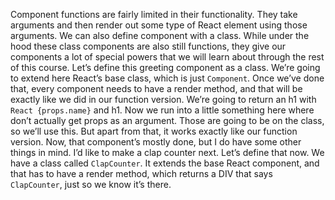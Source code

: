 
<article>
<Lesson {...lessons[6]} />

Component functions are fairly limited in their functionality. They take arguments and then render out some type of React element using those arguments. We can also define component with a class. While under the hood these class components are also still functions, they give our components a lot of special powers that we will learn about through the rest of this course. Let’s define this greeting component as a class. We’re going to extend here React’s base class, which is just `Component`. Once we’ve done that, every component needs to have a render method, and that will be exactly like we did in our function version. We’re going to return an h1 with `React {props.name}` and h1. Now we run into a little something here where don’t actually get props as an argument. Those are going to be on the class, so we’ll use this. But apart from that, it works exactly like our function version. Now, that component’s mostly done, but I do have some other things in mind. I’d like to make a clap counter next. Let’s define that now. We have a class called `ClapCounter`. It extends the base React component, and that has to have a render method, which returns a DIV that says `ClapCounter`, just so we know it’s there.

<Index />
</article>
